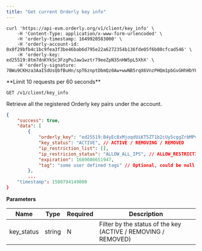 ```yaml
---
title: "Get current Orderly key info"
---
```


<RequestExample>

```shell cURL
curl 'https://api-evm.orderly.org/v1/client/key_info' \
    -H 'Content-Type: application/x-www-form-urlencoded' \
    -H 'orderly-timestamp: 1649920583000' \
    -H 'orderly-account-id: 0x0f29bfb4c1bc9fea3f3be46bab6d795e22a6272354b136fde05f6b80cfcad546' \
    -H 'orderly-key: ed25519:8tm7dnKYkSc3FzgPuJaw1wztr79eeZpN35nHW5pL5XhX' \
    -H 'orderly-signature: 7BWu9CKHza3AaISdUsQbfBuHn/spT6znptDbmQz0Aw+wwNB5rqX6VnzPHQm1pbGvGHhHbYFig0YJRkeMZs/NDA=='
```

</RequestExample>
**Limit 10 requests per 60 seconds**

`GET /v1/client/key_info`

Retrieve all the registered Orderly key pairs under the account.

<ResponseExample>

```json Response
{
    "success": true,
    "data": [
        {
            "orderly_key": "ed25519:B4yEc8xMjoqdUiKT5ZT1b2cUy5cggZrbMPvCrqyjkQhf",
            "key_status": "ACTIVE", // ACTIVE / REMOVING / REMOVED
            "ip_restriction_list": [],
            "ip_restricion_status": "ALLOW_ALL_IPS", // ALLOW_RESTRICTION_LIST / ALLOW_ALL_IPS / DISALLOW_ALL_IPS
            "expiration": 1689086651947,
            "tag": "some user defined tags" // Optional, could be null if there wasn't a tag
        },
        ...
    "timestamp": 1580794149000
}
```
</ResponseExample>

**Parameters**

| Name       | Type      | Required       | Description                                                                       |
| ---------- | --------- | -------------- | --------------------------------------------------------------------------------- |
| key_status | string    | N              | Filter by the status of the key (ACTIVE / REMOVING / REMOVED)                     |

